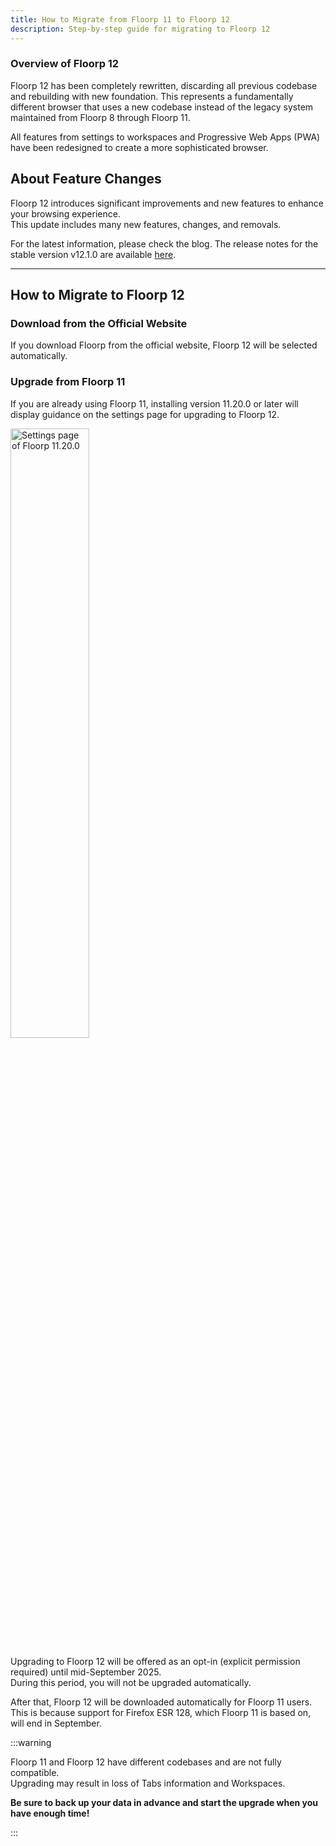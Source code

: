 ```yaml
---
title: How to Migrate from Floorp 11 to Floorp 12
description: Step-by-step guide for migrating to Floorp 12
---
```



### Overview of Floorp 12

Floorp 12 has been completely rewritten, discarding all previous codebase and rebuilding with new foundation.
This represents a fundamentally different browser that uses a new codebase instead of the legacy system maintained from Floorp 8 through Floorp 11.

All features from settings to workspaces and Progressive Web Apps (PWA) have been redesigned to create a more sophisticated browser.

## About Feature Changes

Floorp 12 introduces significant improvements and new features to enhance your browsing experience.\
This update includes many new features, changes, and removals.

For the latest information, please check the blog. The release notes for the stable version v12.1.0 are available [here](https://blog.floorp.app/release/12.1.0.html).

<hr />

## How to Migrate to Floorp 12

### Download from the Official Website

If you download Floorp from the official website, Floorp 12 will be selected automatically.

### Upgrade from Floorp 11

If you are already using Floorp 11, installing version 11.20.0 or later will display guidance on the settings page for upgrading to Floorp 12.

<img src={Upgrade} width="50%" alt="Settings page of Floorp 11.20.0"/>

Upgrading to Floorp 12 will be offered as an opt-in (explicit permission required) until mid-September 2025.\
During this period, you will not be upgraded automatically.

After that, Floorp 12 will be downloaded automatically for Floorp 11 users. This is because support for Firefox ESR 128, which Floorp 11 is based on, will end in September.

:::warning

Floorp 11 and Floorp 12 have different codebases and are not fully compatible.\
Upgrading may result in loss of Tabs information and Workspaces.

**Be sure to back up your data in advance and start the upgrade when you have enough time!**

:::

<Support />

